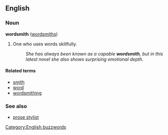 ==English==
===Noun===
'''wordsmith''' ([[wordsmiths]])

# One who uses words skillfully.
#: ''She has always been known as a capable '''wordsmith''', but in this latest novel she also shows surprising emotional depth.''

====Related terms====
*[[smith]]
*[[word]]
*[[wordsmithing]]

===See also===
*[[prose stylist]]

[[Category:English buzzwords]]